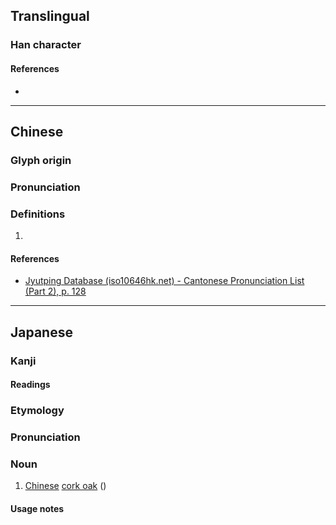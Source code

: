 {{character info}}
==Translingual==

===Han character===
{{Han char|rn=75|rad=木|as=08|sn=12|four=45927|canj=DQMB|ids=⿰木青}}

====References====
* {{Han ref|kx=0531.230|dkj=14918|hdz=21223.020|uh=68C8|ud=26824|bh=D9CE|bd=55758}}

----

==Chinese==
{{zh-forms}}

===Glyph origin===
{{Han etym}}

===Pronunciation===
{{zh-pron
|m=qiàn
|c=sin3
|mc=y
|oc=y
|cat=
}}

===Definitions===
{{zh-hanzi}}

# {{rfdef|zh}}

====References====
* [http://www.iso10646hk.net/jp/document/download.jsp Jyutping Database (iso10646hk.net) - Cantonese Pronunciation List (Part 2), p. 128]

----

==Japanese==

===Kanji===
{{ja-kanji|grade=|rs=木08}}

====Readings====
{{ja-readings|on=[[せん]] (sen), [[せい]] (sei), [[しょう]] (shō)|kun=[[あべまき]] (abemaki)}}

===Etymology===
{{ja-kanjitab|あべまき|yomi=k|alt=阿部槙}}
{{wikipedia|lang=ja|アベマキ}}
{{rfe|ja}}

===Pronunciation===
{{ja-pron|yomi=k|あべまき}}

===Noun===
{{ja-noun|あべまき|アベマキ}}

# {{lb|ja|plant}} [[Chinese]] [[cork oak]] ({{taxlink|Quercus variabilis|species}})

====Usage notes====
{{U:ja:biology|アベマキ}}